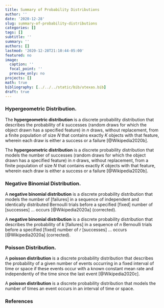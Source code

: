 ```yaml
---
title: Summary of Probability Distributions
author: ''
date: '2020-12-28'
slug: summary-of-probability-distributions
categories: []
tags: []
subtitle: ''
summary: ''
authors: []
lastmod: '2020-12-28T21:10:44-05:00'
featured: no
image:
  caption: ''
  focal_point: ''
  preview_only: no
projects: []
math: true
bibliography: [../../../static/bib/utexas.bib]
draft: true
---
```


### Hypergeometric Distribution.

The <strong>hypergeometric distribution</strong> is a discrete probability distribution that describes the probability of $k$ successes (random draws for which the object drawn has a specified feature) in $n$ draws, without replacement, from a finite population of size $N$ that contains exactly $K$ objects with that feature, wherein each draw is either a success or a failure [@Wikipedia2020b].

The <strong>hypergeometric distribution</strong> is a discrete probability distribution that models the number of successes (random draws for which the object drawn has a specified feature) in $n$ draws, without replacement, from a finite population of size $N$ that contains exactly $K$ objects with that feature, wherein each draw is either a success or a failure [@Wikipedia2020b].

### Negative Binomial Distribution.

A <strong>negative binomial distribution</strong> is a discrete probability distribution that models the number of [failures] in a sequence  of independent and identically distributed Bernoulli trials before a specified [fixed] number of [successes] ... occurs [@Wikipedia2020a] (corrected).

A <strong>negative binomial distribution</strong> is a discrete probability distribution that describes the probability of $k$ [failures] in a sequence of $n$ Bernoulli trials before a specified [fixed] number of $r$ [successes] ... occurs [@Wikipedia2020a] (corrected).

### Poisson Distribution.

A <strong>poisson distribution</strong> is a discrete probability distribution that describes the probability of a given number of events occurring in a fixed interval of time or space if these events occur with a known constant mean rate and independently of the time since the last event  [@Wikipedia2020c]. 

A <strong>poisson distribution</strong> is a discrete probability distribution that models the number of times an event occurs in an interval of time or space. 

### References
